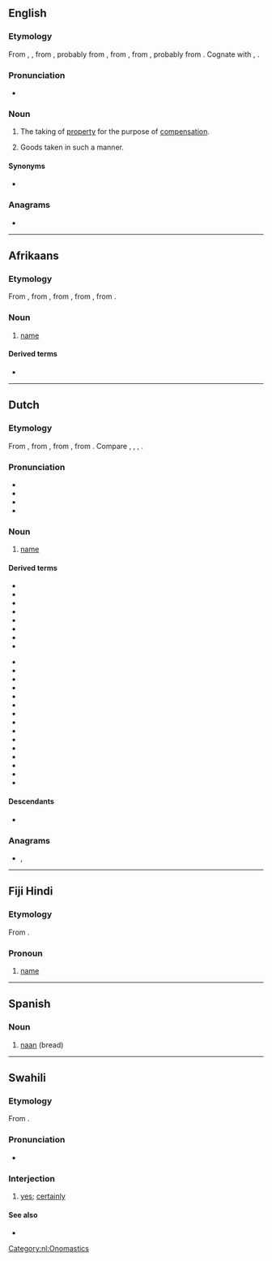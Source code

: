 {{also|nam|Nam|'Nam|NAM|nám|năm|nấm}}
==English==

===Etymology===
From {{inh|en|enm|nam}}, {{m|enm|naam}}, from {{inh|en|ang|nām|t=seizure of property}}, probably from {{der|en|non|nám|t=occupation; acquisition, learning, study|lit=taking}}, from {{der|en|gem-pro|*nēmō|t=taking}}, from {{der|en|gem-pro|*nemaną|t=to take}}, probably from {{der|en|ine-pro|*nem-|t=to take}}. Cognate with {{cog|ang|nǣm|t=taking, acceptance}}, {{cog|goh|nāma}} {{gloss|"seizure, confiscation"; > {{cog|de|Nahme}}}}.

===Pronunciation===
* {{IPA|en|/nɑːm/}}

===Noun===
{{en-noun|-}}

# {{lb|en|obsolete|legal}} The taking of [[property]] for the purpose of [[compensation]].
# {{lb|en|obsolete|legal}} Goods taken in such a manner.

====Synonyms====
* {{l|en|distraint}}

===Anagrams===
* {{anagrams|en|a=aamn|Nama|mana}}

----

==Afrikaans==

===Etymology===
From {{inh|af|nl|naam}}, from {{inh|af|dum|name}}, from {{inh|af|odt|namo}}, from {{inh|af|gem-pro|*namô}}, from {{der|af|ine-pro|*h₁nómn̥}}.

===Noun===
{{af-noun|name}}

# [[name]]

====Derived terms====
* {{l|af|naamwoord}}

----

==Dutch==

===Etymology===
From {{inh|nl|dum|name}}, from {{inh|nl|odt|namo}}, from {{inh|nl|gem-pro|*namô}}, from {{der|nl|ine-pro|*h₁nómn̥}}. Compare {{cog|de|Name}}, {{cog|fy|namme}}, {{cog|en|name}}, {{cog|da|navn}}.

===Pronunciation===
* {{IPA|nl|/naːm/}}
* {{audio|nl|Nl-naam.ogg|Audio}}
* {{hyphenation|nl|naam}}
* {{rhymes|nl|aːm}}

===Noun===
{{nl-noun|m|-en|naampje}}

# [[name]]

====Derived terms====
<!-- naam* -->
* {{l|nl|naambord}}
* {{l|nl|naamdag}}
* {{l|nl|naamgenoot}}
* {{l|nl|naamgever}}
* {{l|nl|naamgeving}}
* {{l|nl|naamloos}}
* {{l|nl|naamval}}
* {{l|nl|naamwoord}}
<!-- *naam -->
* {{l|nl|achternaam}}
* {{l|nl|artiestennaam}}
* {{l|nl|bijnaam}}
* {{l|nl|doopnaam}}
* {{l|nl|familienaam}}
* {{l|nl|koosnaam}}
* {{l|nl|maandnaam}}
* {{l|nl|mijn naam is haas}}
* {{l|nl|persoonsnaam}}
* {{l|nl|plaatsnaam}}
* {{l|nl|roepnaam}}
* {{l|nl|schuilnaam}}
* {{l|nl|straatnaam}}
* {{l|nl|troetelnaam}}
* {{l|nl|voornaam}}

====Descendants====
* {{desc|af|naam}}

===Anagrams===
* {{l|nl|Maan}}, {{l|nl|maan}}

[[Category:nl:Onomastics]]

----

==Fiji Hindi==

===Etymology===
From {{der|hif|hi|नाम}}.

===Pronoun===
{{head|hif|noun}}

# [[name]]

----

==Spanish==

===Noun===
{{es-noun|m}}

# [[naan]] (bread)

----

==Swahili==

===Etymology===
From {{der|sw|ar|نَعَمْ}}.

===Pronunciation===
* {{audio|sw|Sw-ke-naam.flac|Audio (Kenya)}}

===Interjection===
{{head|sw|interjection}}

# [[yes]]; [[certainly]]

====See also====
* {{l|sw|ndiyo}}